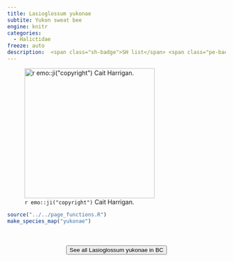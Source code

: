 ```yaml
---
title: Lasioglossum yukonae
subtite: Yukon sweat bee
engine: knitr
categories:
  - Halictidae
freeze: auto
description:  <span class="sh-badge">SH list</span> <span class="pe-badge">PM Evidence</span>
---
```

![`r emo::ji("copyright")` Cait Harrigan.](/files/no_bee.png){height=300}





```r
source("../../page_functions.R")
make_species_map("yukonae")
```
<br><br>
<center>


<a href="NA"><button type="button" class="btn btn-secondary">See all Lasioglossum yukonae in BC <i class="fa-solid fa-arrow-up-right-from-square"></i> </button></a>
</center>
